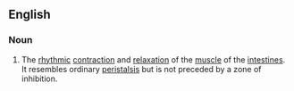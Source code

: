 ==English==

===Noun===
{{en-noun|-}}

# {{lb|en|biology}} The [[rhythmic]] [[contraction]] and [[relaxation]] of the [[muscle]] of the [[intestine]]s. It resembles ordinary [[peristalsis]] but is not preceded by a zone of inhibition.
